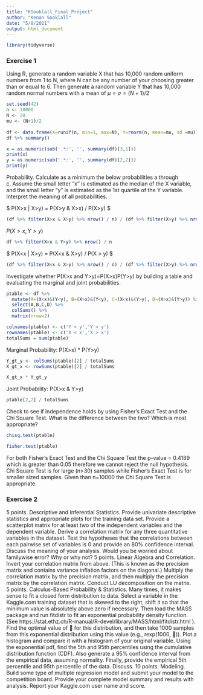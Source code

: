 ```yaml
---
title: "KSooklall_Final_Project"
author: "Kenan Sooklall"
date: "5/8/2021"
output: html_document
---
```


```r
library(tidyverse)
```

### Exercise 1

Using R, generate a random variable X that has 10,000 random uniform numbers from 1 to N, where N can be any number of your choosing greater than or equal to 6.  Then generate a random variable Y that has 10,000 random normal numbers with a mean of $\mu=\sigma=(N+1)/2$

```r
set.seed(42)
n <- 10000
N <- 20
mu <- (N+1)/2
  
df <- data.frame(X=runif(n, min=1, max=N), Y=rnorm(n, mean=mu, sd =mu))
df %>% summary()

x = as.numeric(sub('.*:', '', summary(df)[3,1]))
print(x)
y = as.numeric(sub('.*:', '', summary(df)[2,2]))
print(y)
```

Probability. Calculate as a minimum the below probabilities a through c.  Assume the small letter "x" is estimated as the median of the X variable, and the small letter "y" is estimated as the 1st quartile of the Y variable.  Interpret the meaning of all probabilities.

$ P(X>x | X>y) = P(X>y & X>x) / P(X>y) $

```r
(df %>% filter(X>x & X>y) %>% nrow() / n) / (df %>% filter(X>y) %>% nrow()/n)
```

$P(X>x, Y>y)$

```r
df %>% filter(X>x & Y>y) %>% nrow() / n
```

$ P(X<x | X>y) = P(X<x & X>y) / P(X > y) $

```r
(df %>% filter(X<x & X>y) %>% nrow() / n) / (df %>% filter(X>y) %>% nrow()/n)
```


Investigate whether P(X>x and Y>y)=P(X>x)P(Y>y) by building a table and evaluating the marginal and joint probabilities.

```r
ptable <- df %>% 
  mutate(A=(X<x)&(Y<y), B=(X>x)&(Y<y), C=(X<x)&(Y>y), D=(X>x)&(Y>y)) %>% 
  select(A,B,C,D) %>% 
  colSums() %>% 
  matrix(nrow=2)

colnames(ptable) <- c('Y < y','Y > y')
rownames(ptable) <- c('X < x','X > x')
totalSums = sum(ptable)
```

Marginal Probability: P(X>x) * P(Y>y)

```r

Y_gt_y <- colSums(ptable)[2] / totalSums
X_gt_x <- rowSums(ptable)[2] / totalSums

X_gt_x * Y_gt_y
```

Joint Probability: P(X>x & Y>y)

```r
ptable[2,2] / totalSums
```

Check to see if independence holds by using Fisher’s Exact Test and the Chi Square Test.  What is the difference between the two? Which is most appropriate?

```r
chisq.test(ptable)
```

```r
fisher.test(ptable)
```

For both Fisher’s Exact Test and the Chi Square Test the p-value = 0.4189 which is greater than 0.05 therefore we cannot reject the null hypothesis. Chi Square Test is for large (n>30) samples while Fisher’s Exact Test is for smaller sized samples. Given than n=10000 the Chi Square Test is appropriate.

### Exercise 2

5 points.  Descriptive and Inferential Statistics. Provide univariate descriptive statistics and appropriate plots for the training data set.  Provide a scatterplot matrix for at least two of the independent variables and the dependent variable. Derive a correlation matrix for any three quantitative variables in the dataset.  Test the hypotheses that the correlations between each pairwise set of variables is 0 and provide an 80% confidence interval.  Discuss the meaning of your analysis.  Would you be worried about familywise error? Why or why not?
5 points. Linear Algebra and Correlation.  Invert your correlation matrix from above. (This is known as the precision matrix and contains variance inflation factors on the diagonal.) Multiply the correlation matrix by the precision matrix, and then multiply the precision matrix by the correlation matrix. Conduct LU decomposition on the matrix.  
5 points.  Calculus-Based Probability & Statistics.  Many times, it makes sense to fit a closed form distribution to data.  Select a variable in the Kaggle.com training dataset that is skewed to the right, shift it so that the minimum value is absolutely above zero if necessary.  Then load the MASS package and run fitdistr to fit an exponential probability density function.  (See  https://stat.ethz.ch/R-manual/R-devel/library/MASS/html/fitdistr.html ).  Find the optimal value of  for this distribution, and then take 1000 samples from this exponential distribution using this value (e.g., rexp(1000, )).  Plot a histogram and compare it with a histogram of your original variable.   Using the exponential pdf, find the 5th and 95th percentiles using the cumulative distribution function (CDF).   Also generate a 95% confidence interval from the empirical data, assuming normality.  Finally, provide the empirical 5th percentile and 95th percentile of the data.  Discuss.
10 points.  Modeling.  Build some type of multiple regression  model and submit your model to the competition board.  Provide your complete model summary and results with analysis.  Report your Kaggle.com user name and score.